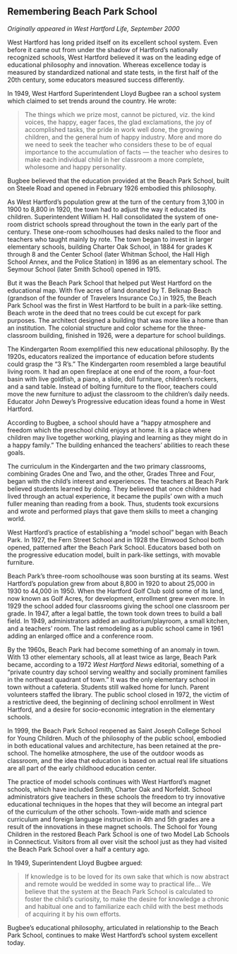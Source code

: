 ## Remembering Beach Park School {-}

*Originally appeared in West Hartford Life, September 2000*

West Hartford has long prided itself on its excellent school system. Even before it came out from under the shadow of Hartford’s nationally recognized schools, West Hartford believed it was on the leading edge of educational philosophy and innovation. Whereas excellence today is measured by standardized national and state tests, in the first half of the 20th century, some educators measured success differently.

In 1949, West Hartford Superintendent Lloyd Bugbee ran a school system which claimed to set trends around the country. He wrote:

> The things which we prize most, cannot be pictured, viz. the kind voices, the happy, eager faces, the glad exclamations, the joy of accomplished tasks, the pride in work well done, the growing children, and the general hum of happy industry. More and more do we need to seek the teacher who considers these to be of equal importance to the accumulation of facts --- the teacher who desires to make each individual child in her classroom a more complete, wholesome and happy personality.

Bugbee believed that the education provided at the Beach Park School, built on Steele Road and opened in February 1926 embodied this philosophy.

As West Hartford’s population grew at the turn of the century from 3,100 in 1900 to 8,800 in 1920, the town had to adjust the way it educated its children. Superintendent William H. Hall consolidated the system of one-room district schools spread throughout the town in the early part of the century. These one-room schoolhouses had desks nailed to the floor and teachers who taught mainly by rote. The town began to invest in larger elementary schools, building Charter Oak School, in 1884 for grades K through 8 and the Center School (later Whitman School, the Hall High School Annex, and the Police Station) in 1896 as an elementary school. The Seymour School (later Smith School) opened in 1915.

But it was the Beach Park School that helped put West Hartford on the educational map. With five acres of land donated by T. Belknap Beach (grandson of the founder of Travelers Insurance Co.) in 1925, the Beach Park School was the first in West Hartford to be built in a park-like setting. Beach wrote in the deed that no trees could be cut except for park purposes. The architect designed a building that was more like a home than an institution. The colonial structure and color scheme for the three-classroom building, finished in 1926, were a departure for school buildings.

The Kindergarten Room exemplified this new educational philosophy. By the 1920s, educators realized the importance of education before students could grasp the “3 R’s.” The Kindergarten room resembled a large beautiful living room. It had an open fireplace at one end of the room, a four-foot basin with live goldfish, a piano, a slide, doll furniture, children’s rockers, and a sand table. Instead of bolting furniture to the floor, teachers could move the new furniture to adjust the classroom to the children’s daily needs. Educator John Dewey’s Progressive education ideas found a home in West Hartford.

According to Bugbee, a school should have a “happy atmosphere and freedom which the preschool child enjoys at home. It is a place where children may live together working, playing and learning as they might do in a happy family.” The building enhanced the teachers’ abilities to reach these goals.

The curriculum in the Kindergarten and the two primary classrooms, combining Grades One and Two, and the other, Grades Three and Four, began with the child’s interest and experiences. The teachers at Beach Park believed students learned by doing. They believed that once children had lived through an actual experience, it became the pupils’ own with a much fuller meaning than reading from a book. Thus, students took excursions and wrote and performed plays that gave them skills to meet a changing world.

West Hartford’s practice of establishing a “model school” began with Beach Park. In 1927, the Fern Street School and in 1928 the Elmwood School both opened, patterned after the Beach Park School. Educators based both on the progressive education model, built in park-like settings, with movable furniture.

Beach Park’s three-room schoolhouse was soon bursting at its seams. West Hartford’s population grew from about 8,800 in 1920 to about 25,000 in 1930 to 44,000 in 1950. When the Hartford Golf Club sold some of its land, now known as Golf Acres, for development, enrollment grew even more. In 1929 the school added four classrooms giving the school one classroom per grade. In 1947, after a legal battle, the town took down trees to build a ball field. In 1949, administrators added an auditorium/playroom, a small kitchen, and a teachers’ room. The last remodeling as a public school came in 1961 adding an enlarged office and a conference room.

By the 1960s, Beach Park had become something of an anomaly in town. With 13 other elementary schools, all at least twice as large, Beach Park became, according to a 1972 *West Hartford News* editorial, something of a “private country day school serving wealthy and socially prominent families in the northeast quadrant of town.” It was the only elementary school in town without a cafeteria. Students still walked home for lunch. Parent volunteers staffed the library. The public school closed in 1972, the victim of a restrictive deed, the beginning of declining school enrollment in West Hartford, and a desire for socio-economic integration in the elementary schools.

In 1999, the Beach Park School reopened as Saint Joseph College School for Young Children. Much of the philosophy of the public school, embodied in both educational values and architecture, has been retained at the pre-school. The homelike atmosphere, the use of the outdoor woods as classroom, and the idea that education is based on actual real life situations are all part of the early childhood education center.

The practice of model schools continues with West Hartford’s magnet schools, which have included Smith, Charter Oak and Norfeldt. School administrators give teachers in these schools the freedom to try innovative educational techniques in the hopes that they will become an integral part of the curriculum of the other schools. Town-wide math and science curriculum and foreign language instruction in 4th and 5th grades are a result of the innovations in these magnet schools. The School for Young Children in the restored Beach Park School is one of two Model Lab Schools in Connecticut. Visitors from all over visit the school just as they had visited the Beach Park School over a half a century ago.

In 1949, Superintendent Lloyd Bugbee argued:

> If knowledge is to be loved for its own sake that which is now abstract and remote would be wedded in some way to practical life... We believe that the system at the Beach Park School is calculated to foster the child’s curiosity, to make the desire for knowledge a chronic and habitual one and to familiarize each child with the best methods of acquiring it by his own efforts.

Bugbee’s educational philosophy, articulated in relationship to the Beach Park School, continues to make West Hartford’s school system excellent today.
